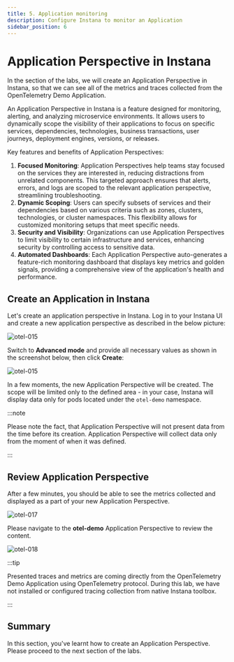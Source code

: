 ```yaml
---
title: 5. Application monitoring
description: Configure Instana to monitor an Application
sidebar_position: 6
---
```


# Application Perspective in Instana

In the section of the labs, we will create an Application Perspective in
Instana, so that we can see all of the metrics and traces collected from the
OpenTelemetry Demo Application.

An Application Perspective in Instana is a feature designed for monitoring,
alerting, and analyzing microservice environments. It allows users to
dynamically scope the visibility of their applications to focus on specific
services, dependencies, technologies, business transactions, user journeys,
deployment engines, versions, or releases.

Key features and benefits of Application Perspectives:

1. **Focused Monitoring**: Application Perspectives help teams stay focused on
   the services they are interested in, reducing distractions from unrelated
   components. This targeted approach ensures that alerts, errors, and logs are
   scoped to the relevant application perspective, streamlining troubleshooting.
2. **Dynamic Scoping**: Users can specify subsets of services and their
   dependencies based on various criteria such as zones, clusters, technologies,
   or cluster namespaces. This flexibility allows for customized monitoring
   setups that meet specific needs.
3. **Security and Visibility**: Organizations can use Application Perspectives
   to limit visibility to certain infrastructure and services, enhancing
   security by controlling access to sensitive data.
4. **Automated Dashboards**: Each Application Perspective auto-generates a
   feature-rich monitoring dashboard that displays key metrics and golden
   signals, providing a comprehensive view of the application's health and
   performance.

## Create an Application in Instana

Let's create an application perspective in Instana. Log in to your Instana UI
and create a new application perspective as described in the below picture:

![otel-015](images/otel-app-015.png)

Switch to **Advanced mode** and provide all necessary values as shown in the
screenshot below, then click **Create**:

![otel-015](images/otel-app-016.png)

In a few moments, the new Application Perspective will be created. The scope
will be limited only to the defined area - in your case, Instana will display
data only for pods located under the `otel-demo` namespace.

:::note

Please note the fact, that Application Perspective will not present data from
the time before its creation. Application Perspective will collect data only
from the moment of when it was defined.

:::

## Review Application Perspective

After a few minutes, you should be able to see the metrics collected and
displayed as a part of your new Application Perspective.

![otel-017](images/otel-app-017.png)

Please navigate to the **otel-demo** Application Perspective to review the
content.

![otel-018](images/otel-app-018.png)

:::tip

Presented traces and metrics are coming directly from the OpenTelemetry Demo
Application using OpenTelemetry protocol. During this lab, we have not installed
or configured tracing collection from native Instana toolbox.

:::

## Summary

In this section, you've learnt how to create an Application Perspective. Please
proceed to the next section of the labs.
